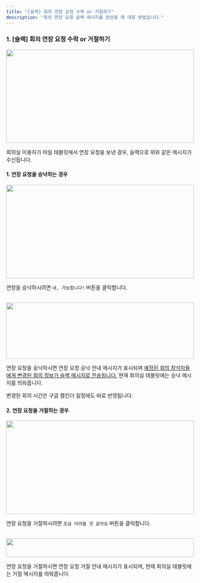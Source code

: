 ```yaml
---
title: "[슬랙] 회의 연장 요청 수락 or 거절하기"
description: "회의 연장 요청 슬랙 메시지를 받았을 때 대응 방법입니다."
---
```


### 1. [슬랙] 회의 연장 요청 수락 or 거절하기

<img src="/images/tablet/meeting-extend/receive-extend-message/img1.png" width="100%" height="250" />

회의실 이용자가 마일 태블릿에서 연장 요청을 보낸 경우, 슬랙으로 위와 같은 메시지가 수신됩니다.
<br />

#### 1. 연장 요청을 승낙하는 경우

<img src="/images/tablet/meeting-extend/receive-extend-message/img2.png" width="100%" height="250" />

연장을 승낙하시려면 `네, 가능합니다!` 버튼을 클릭합니다. 

<br />

<img src="/images/tablet/meeting-extend/receive-extend-message/img3.png" width="100%" height="150" />

연장 요청을 승낙하시면 연장 요청 승낙 안내 메시지가 표시되며 <u>예정된 회의 참석자들에게 변경된 회의 정보가 슬랙 메시지로 전송됩니다.</u> 현재 회의실 태블릿에는 승낙 메시지를 띄워줍니다.

<Info>
    변경된 회의 시간은 구글 캘린더 일정에도 바로 반영됩니다.
</Info>

<br />

#### 2. 연장 요청을 거절하는 경우

<img src="/images/tablet/meeting-extend/receive-extend-message/img4.png" width="100%" height="250" />

연장 요청을 거절하시려면 `조금 어려울 것 같아요` 버튼을 클릭합니다. 

<br />

<img src="/images/tablet/meeting-extend/receive-extend-message/img5.png" width="100%" height="50" />

연장 요청을 거절하시면 연장 요청 거절 안내 메시지가 표시되며, 현재 회의실 태블릿에는 거절 메시지를 띄워줍니다.
